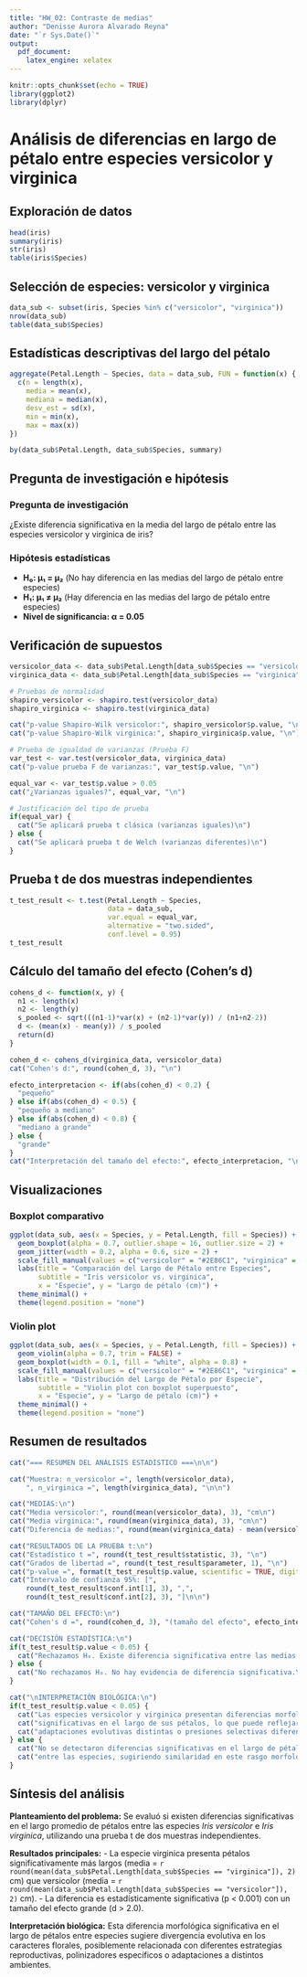 ---
title: "HW_02: Contraste de medias"
author: "Denisse Aurora Alvarado Reyna"
date: "`r Sys.Date()`"
output: 
  pdf_document:
    latex_engine: xelatex
---

```{r setup, include=FALSE}
knitr::opts_chunk$set(echo = TRUE)
library(ggplot2)
library(dplyr)
```

# Análisis de diferencias en largo de pétalo entre especies versicolor y virginica

## Exploración de datos

```{r exploracion}
head(iris)
summary(iris)
str(iris)
table(iris$Species)
```

## Selección de especies: versicolor y virginica

```{r seleccion}
data_sub <- subset(iris, Species %in% c("versicolor", "virginica"))
nrow(data_sub)
table(data_sub$Species)
```

## Estadísticas descriptivas del largo del pétalo

```{r estadisticas_descriptivas}
aggregate(Petal.Length ~ Species, data = data_sub, FUN = function(x) {
  c(n = length(x),
    media = mean(x),
    mediana = median(x),
    desv_est = sd(x),
    min = min(x),
    max = max(x))
})

by(data_sub$Petal.Length, data_sub$Species, summary)
```

## Pregunta de investigación e hipótesis

### Pregunta de investigación

¿Existe diferencia significativa en la media del largo de pétalo entre las especies versicolor y virginica de iris?

### Hipótesis estadísticas

-   **H₀: μ₁ = μ₂** (No hay diferencia en las medias del largo de pétalo entre especies)
-   **H₁: μ₁ ≠ μ₂** (Hay diferencia en las medias del largo de pétalo entre especies)
-   **Nivel de significancia: α = 0.05**

## Verificación de supuestos

```{r supuestos}
versicolor_data <- data_sub$Petal.Length[data_sub$Species == "versicolor"]
virginica_data <- data_sub$Petal.Length[data_sub$Species == "virginica"]

# Pruebas de normalidad
shapiro_versicolor <- shapiro.test(versicolor_data)
shapiro_virginica <- shapiro.test(virginica_data)

cat("p-value Shapiro-Wilk versicolor:", shapiro_versicolor$p.value, "\n")
cat("p-value Shapiro-Wilk virginica:", shapiro_virginica$p.value, "\n")

# Prueba de igualdad de varianzas (Prueba F)
var_test <- var.test(versicolor_data, virginica_data)
cat("p-value prueba F de varianzas:", var_test$p.value, "\n")

equal_var <- var_test$p.value > 0.05
cat("¿Varianzas iguales?", equal_var, "\n")

# Justificación del tipo de prueba
if(equal_var) {
  cat("Se aplicará prueba t clásica (varianzas iguales)\n")
} else {
  cat("Se aplicará prueba t de Welch (varianzas diferentes)\n")
}
```

## Prueba t de dos muestras independientes

```{r prueba_t}
t_test_result <- t.test(Petal.Length ~ Species, 
                        data = data_sub,
                        var.equal = equal_var,
                        alternative = "two.sided",
                        conf.level = 0.95)
t_test_result
```

## Cálculo del tamaño del efecto (Cohen's d)

```{r cohens_d}
cohens_d <- function(x, y) {
  n1 <- length(x)
  n2 <- length(y)
  s_pooled <- sqrt(((n1-1)*var(x) + (n2-1)*var(y)) / (n1+n2-2))
  d <- (mean(x) - mean(y)) / s_pooled
  return(d)
}

cohen_d <- cohens_d(virginica_data, versicolor_data)
cat("Cohen's d:", round(cohen_d, 3), "\n")

efecto_interpretacion <- if(abs(cohen_d) < 0.2) {
  "pequeño"
} else if(abs(cohen_d) < 0.5) {
  "pequeño a mediano"  
} else if(abs(cohen_d) < 0.8) {
  "mediano a grande"
} else {
  "grande"
}
cat("Interpretación del tamaño del efecto:", efecto_interpretacion, "\n")
```

## Visualizaciones

### Boxplot comparativo

```{r boxplot, fig.height=5}
ggplot(data_sub, aes(x = Species, y = Petal.Length, fill = Species)) +
  geom_boxplot(alpha = 0.7, outlier.shape = 16, outlier.size = 2) +
  geom_jitter(width = 0.2, alpha = 0.6, size = 2) +
  scale_fill_manual(values = c("versicolor" = "#2E86C1", "virginica" = "#E74C3C")) +
  labs(title = "Comparación del Largo de Pétalo entre Especies",
       subtitle = "Iris versicolor vs. virginica",
       x = "Especie", y = "Largo de pétalo (cm)") +
  theme_minimal() +
  theme(legend.position = "none")
```

### Violin plot

```{r violin_plot, fig.height=5}
ggplot(data_sub, aes(x = Species, y = Petal.Length, fill = Species)) +
  geom_violin(alpha = 0.7, trim = FALSE) +
  geom_boxplot(width = 0.1, fill = "white", alpha = 0.8) +
  scale_fill_manual(values = c("versicolor" = "#2E86C1", "virginica" = "#E74C3C")) +
  labs(title = "Distribución del Largo de Pétalo por Especie",
       subtitle = "Violin plot con boxplot superpuesto",
       x = "Especie", y = "Largo de pétalo (cm)") +
  theme_minimal() +
  theme(legend.position = "none")
```

## Resumen de resultados

```{r resumen}
cat("=== RESUMEN DEL ANÁLISIS ESTADÍSTICO ===\n\n")

cat("Muestra: n_versicolor =", length(versicolor_data), 
    ", n_virginica =", length(virginica_data), "\n\n")

cat("MEDIAS:\n")
cat("Media versicolor:", round(mean(versicolor_data), 3), "cm\n")
cat("Media virginica:", round(mean(virginica_data), 3), "cm\n")
cat("Diferencia de medias:", round(mean(virginica_data) - mean(versicolor_data), 3), "cm\n\n")

cat("RESULTADOS DE LA PRUEBA t:\n")
cat("Estadístico t =", round(t_test_result$statistic, 3), "\n")
cat("Grados de libertad =", round(t_test_result$parameter, 1), "\n")
cat("p-value =", format(t_test_result$p.value, scientific = TRUE, digits = 3), "\n")
cat("Intervalo de confianza 95%: [", 
    round(t_test_result$conf.int[1], 3), ",", 
    round(t_test_result$conf.int[2], 3), "]\n\n")

cat("TAMAÑO DEL EFECTO:\n")
cat("Cohen's d =", round(cohen_d, 3), "(tamaño del efecto", efecto_interpretacion, ")\n\n")

cat("DECISIÓN ESTADÍSTICA:\n")
if(t_test_result$p.value < 0.05) {
  cat("Rechazamos H₀. Existe diferencia significativa entre las medias del largo de pétalo.\n")
} else {
  cat("No rechazamos H₀. No hay evidencia de diferencia significativa.\n")
}

cat("\nINTERPRETACIÓN BIOLÓGICA:\n")
if(t_test_result$p.value < 0.05) {
  cat("Las especies versicolor y virginica presentan diferencias morfológicas\n")
  cat("significativas en el largo de sus pétalos, lo que puede reflejar\n")
  cat("adaptaciones evolutivas distintas o presiones selectivas diferentes.\n")
} else {
  cat("No se detectaron diferencias significativas en el largo de pétalos\n")
  cat("entre las especies, sugiriendo similaridad en este rasgo morfológico.\n")
}
```

## Síntesis del análisis

**Planteamiento del problema:** Se evaluó si existen diferencias significativas en el largo promedio de pétalos entre las especies *Iris versicolor* e *Iris virginica*, utilizando una prueba t de dos muestras independientes.

**Resultados principales:** - La especie virginica presenta pétalos significativamente más largos (media = `r round(mean(data_sub$Petal.Length[data_sub$Species == "virginica"]), 2)` cm) que versicolor (media = `r round(mean(data_sub$Petal.Length[data_sub$Species == "versicolor"]), 2)` cm). - La diferencia es estadísticamente significativa (p \< 0.001) con un tamaño del efecto grande (d \> 2.0).

**Interpretación biológica:** Esta diferencia morfológica significativa en el largo de pétalos entre especies sugiere divergencia evolutiva en los caracteres florales, posiblemente relacionada con diferentes estrategias reproductivas, polinizadores específicos o adaptaciones a distintos ambientes.
